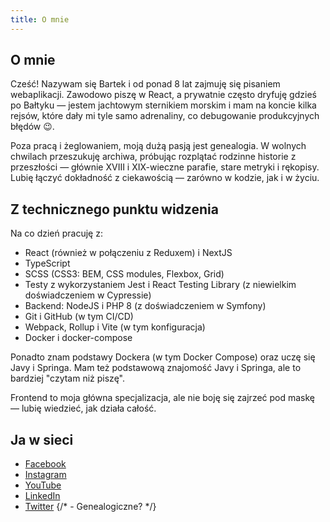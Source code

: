 ```yaml
---
title: O mnie
---
```


## O mnie

Cześć! Nazywam się Bartek i od ponad 8 lat zajmuję się pisaniem webaplikacji. Zawodowo piszę w React, a prywatnie często dryfuję gdzieś po Bałtyku — jestem jachtowym sternikiem morskim i mam na koncie kilka rejsów, które dały mi tyle samo adrenaliny, co debugowanie produkcyjnych błędów 😉.

Poza pracą i żeglowaniem, moją dużą pasją jest genealogia. W wolnych chwilach przeszukuję archiwa, próbując rozplątać rodzinne historie z przeszłości — głównie XVIII i XIX-wieczne parafie, stare metryki i rękopisy. Lubię łączyć dokładność z ciekawością — zarówno w kodzie, jak i w życiu.

## Z technicznego punktu widzenia

Na co dzień pracuję z:

- React (również w połączeniu z Reduxem) i NextJS
- TypeScript
- SCSS (CSS3: BEM, CSS modules, Flexbox, Grid)
- Testy z wykorzystaniem Jest i React Testing Library (z niewielkim doświadczeniem w Cypressie)
- Backend: NodeJS i PHP 8 (z doświadczeniem w Symfony)
- Git i GitHub (w tym CI/CD)
- Webpack, Rollup i Vite (w tym konfiguracja)
- Docker i docker-compose

Ponadto znam podstawy Dockera (w tym Docker Compose) oraz uczę się Javy i Springa. Mam też podstawową znajomość Javy i Springa, ale to bardziej "czytam niż piszę".

Frontend to moja główna specjalizacja, ale nie boję się zajrzeć pod maskę — lubię wiedzieć, jak działa całość.

## Ja w sieci

- [Facebook](https://www.facebook.com/burtek/)
- [Instagram](https://www.instagram.com/urwanysztag/)
- [YouTube](https://www.youtube.com/@BartoszDotryw)
- [LinkedIn](https://www.linkedin.com/in/bartoszdotryw/)
- [Twitter](https://twitter.com/burtekd)
{/* - Genealogiczne? */}
